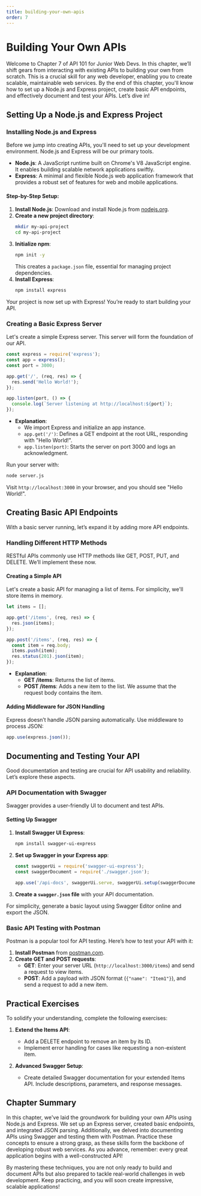 ```yaml
---
title: building-your-own-apis
order: 7
---
```


# Building Your Own APIs

Welcome to Chapter 7 of API 101 for Junior Web Devs. In this chapter, we’ll shift gears from interacting with existing APIs to building your own from scratch. This is a crucial skill for any web developer, enabling you to create scalable, maintainable web services. By the end of this chapter, you'll know how to set up a Node.js and Express project, create basic API endpoints, and effectively document and test your APIs. Let’s dive in!

## Setting Up a Node.js and Express Project

### Installing Node.js and Express

Before we jump into creating APIs, you'll need to set up your development environment. Node.js and Express will be our primary tools.

- **Node.js**: A JavaScript runtime built on Chrome's V8 JavaScript engine. It enables building scalable network applications swiftly.
- **Express**: A minimal and flexible Node.js web application framework that provides a robust set of features for web and mobile applications.

#### Step-by-Step Setup:

1. **Install Node.js**: Download and install Node.js from [nodejs.org](https://nodejs.org/).
2. **Create a new project directory**:
   ```bash
   mkdir my-api-project
   cd my-api-project
   ```
3. **Initialize npm**:
   ```bash
   npm init -y
   ```
   This creates a `package.json` file, essential for managing project dependencies.
4. **Install Express**:
   ```bash
   npm install express
   ```

Your project is now set up with Express! You’re ready to start building your API.

### Creating a Basic Express Server

Let's create a simple Express server. This server will form the foundation of our API.

```javascript
const express = require('express');
const app = express();
const port = 3000;

app.get('/', (req, res) => {
  res.send('Hello World!');
});

app.listen(port, () => {
  console.log(`Server listening at http://localhost:${port}`);
});
```

- **Explanation**:
  - We import Express and initialize an app instance.
  - `app.get('/')`: Defines a GET endpoint at the root URL, responding with "Hello World!".
  - `app.listen(port)`: Starts the server on port 3000 and logs an acknowledgment.

Run your server with:
```bash
node server.js
```
Visit `http://localhost:3000` in your browser, and you should see "Hello World!".

## Creating Basic API Endpoints

With a basic server running, let’s expand it by adding more API endpoints.

### Handling Different HTTP Methods

RESTful APIs commonly use HTTP methods like GET, POST, PUT, and DELETE. We’ll implement these now.

#### Creating a Simple API

Let's create a basic API for managing a list of items. For simplicity, we'll store items in memory.

```javascript
let items = [];

app.get('/items', (req, res) => {
  res.json(items);
});

app.post('/items', (req, res) => {
  const item = req.body;
  items.push(item);
  res.status(201).json(item);
});
```

- **Explanation**:
  - **GET /items**: Returns the list of items.
  - **POST /items**: Adds a new item to the list. We assume that the request body contains the item.

#### Adding Middleware for JSON Handling

Express doesn’t handle JSON parsing automatically. Use middleware to process JSON:

```javascript
app.use(express.json());
```

## Documenting and Testing Your API

Good documentation and testing are crucial for API usability and reliability. Let’s explore these aspects.

### API Documentation with Swagger

Swagger provides a user-friendly UI to document and test APIs.

#### Setting Up Swagger

1. **Install Swagger UI Express**:
   ```bash
   npm install swagger-ui-express
   ```

2. **Set up Swagger in your Express app**:

   ```javascript
   const swaggerUi = require('swagger-ui-express');
   const swaggerDocument = require('./swagger.json');

   app.use('/api-docs', swaggerUi.serve, swaggerUi.setup(swaggerDocument));
   ```

3. **Create a `swagger.json` file** with your API documentation.

For simplicity, generate a basic layout using Swagger Editor online and export the JSON.

### Basic API Testing with Postman

Postman is a popular tool for API testing. Here’s how to test your API with it:

1. **Install Postman** from [postman.com](https://www.postman.com/downloads/).
2. **Create GET and POST requests**:
   - **GET**: Enter your server URL (`http://localhost:3000/items`) and send a request to view items.
   - **POST**: Add a payload with JSON format (`{"name": "Item1"}`), and send a request to add a new item.

## Practical Exercises

To solidify your understanding, complete the following exercises:

1. **Extend the Items API**:
   - Add a DELETE endpoint to remove an item by its ID.
   - Implement error handling for cases like requesting a non-existent item.

2. **Advanced Swagger Setup**:
   - Create detailed Swagger documentation for your extended Items API. Include descriptions, parameters, and response messages.

## Chapter Summary

In this chapter, we've laid the groundwork for building your own APIs using Node.js and Express. We set up an Express server, created basic endpoints, and integrated JSON parsing. Additionally, we delved into documenting APIs using Swagger and testing them with Postman. Practice these concepts to ensure a strong grasp, as these skills form the backbone of developing robust web services. As you advance, remember: every great application begins with a well-constructed API!

By mastering these techniques, you are not only ready to build and document APIs but also prepared to tackle real-world challenges in web development. Keep practicing, and you will soon create impressive, scalable applications!